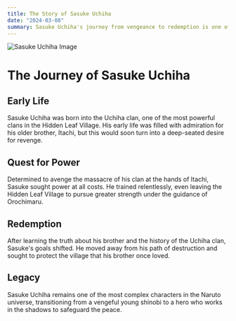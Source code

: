 ```yaml
---
title: The Story of Sasuke Uchiha
date: "2024-03-08"
summary: Sasuke Uchiha's journey from vengeance to redemption is one of the most pivotal arcs in the world of shinobi.
---
```


![Sasuke Uchiha Image](https://ik.imagekit.io/hbzknb1hm/sasuke-uchiha.jpg?updatedAt=1727717066648 "Sasuke Uchiha Image")

# The Journey of Sasuke Uchiha

## Early Life

Sasuke Uchiha was born into the Uchiha clan, one of the most powerful clans in the Hidden Leaf Village. His early life was filled with admiration for his older brother, Itachi, but this would soon turn into a deep-seated desire for revenge.

## Quest for Power

Determined to avenge the massacre of his clan at the hands of Itachi, Sasuke sought power at all costs. He trained relentlessly, even leaving the Hidden Leaf Village to pursue greater strength under the guidance of Orochimaru.

## Redemption

After learning the truth about his brother and the history of the Uchiha clan, Sasuke's goals shifted. He moved away from his path of destruction and sought to protect the village that his brother once loved.

## Legacy

Sasuke Uchiha remains one of the most complex characters in the Naruto universe, transitioning from a vengeful young shinobi to a hero who works in the shadows to safeguard the peace.